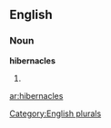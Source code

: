 
==English==

===Noun===
'''hibernacles'''

# {{plural of|[[hibernacle]]}}

[[Category:English plurals]]

[[ar:hibernacles]]